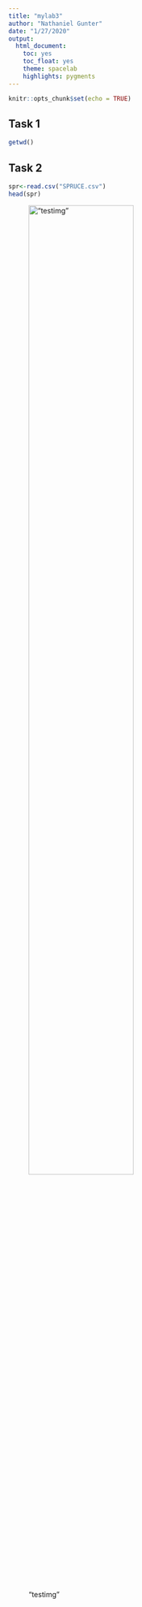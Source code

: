 ```yaml
---
title: "mylab3"
author: "Nathaniel Gunter"
date: "1/27/2020"
output: 
  html_document:
    toc: yes
    toc_float: yes
    theme: spacelab
    highlights: pygments
---
```


```r
knitr::opts_chunk$set(echo = TRUE)
```

## Task 1

```r
getwd()
```

## Task 2
```r
spr<-read.csv("SPRUCE.csv")
head(spr)
```
!["testimg"](gheat.png){ width=70% }